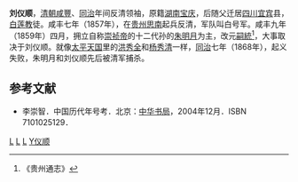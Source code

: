 '''刘仪顺'''{{BD|19世纪|？|1868年||catIdx=L}}，[[清朝|清朝]][[咸丰|咸豐]]、[[同治|同治]]年间反清领袖，原籍[[湖南|湖南]][[宝庆府|宝庆]]，后随父迁居[[四川|四川]][[宜宾|宜宾]]县，[[白莲教|白莲教]]徒。咸丰七年（1857年），在[[贵州|贵州]][[思南|思南]]起兵反清，军队叫白号军。咸丰九年（1859年）四月，拥立自称[[崇祯帝|崇祯帝]]的十二代孙的[[朱明月|朱明月]]为主，改元[[嗣统|嗣統]]<ref>《贵州通志》</ref>，大事取决于刘仪顺。就像[[太平天国|太平天国]]里的[[洪秀全|洪秀全]]和[[杨秀清|杨秀清]]一样，[[同治|同治]]七年（1868年），起义失败，朱明月和刘仪顺先后被清军捕杀。

==参考文献==
<div class="references-small">
<references />
</div>
*李崇智．中国历代年号考．北京：[[中华书局|中华书局]]，2004年12月．ISBN 7101025129． 

{{中国民变起事领袖}}
[[Category:清朝白莲教人物|L]]
[[Category:清朝民变领袖|L]]
[[Category:邵阳人|L]]
[[Category:刘姓|Y仪顺]]